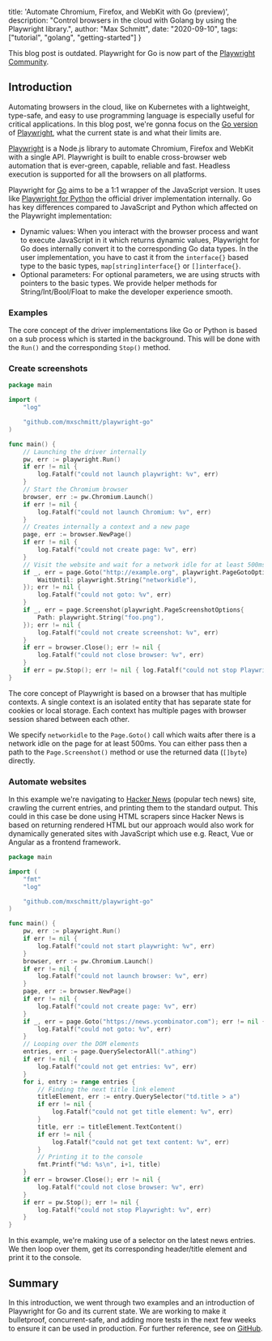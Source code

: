   title: 'Automate Chromium, Firefox, and WebKit with Go (preview)',
  description: "Control browsers in the cloud with Golang by using the Playwright library.",
  author: "Max Schmitt",
  date: "2020-09-10",
  tags: ["tutorial", "golang", "getting-started"]
}


<Warning>
  This blog post is outdated. Playwright for Go is now part of the <a href="https://github.com/playwright-community/playwright-go">Playwright Community</a>.
</Warning>

## Introduction

Automating browsers in the cloud, like on Kubernetes with a lightweight, type-safe, and easy to use programming language is especially useful for critical applications. In this blog post, we're gonna focus on the [Go version](https://github.com/mxschmitt/playwright-go) of [Playwright](https://github.com/microsoft/playwright), what the current state is and what their limits are.

[Playwright](https://github.com/microsoft/playwright) is a Node.js library to automate Chromium, Firefox and WebKit with a single API. Playwright is built to enable cross-browser web automation that is ever-green, capable, reliable and fast. Headless execution is supported for all the browsers on all platforms.

Playwright for [Go](https://golang.org) aims to be a 1:1 wrapper of the JavaScript version. It uses like [Playwright for Python](https://github.com/microsoft/playwright-python) the official driver implementation internally. Go has key differences compared to JavaScript and Python which affected on the Playwright implementation:

- Dynamic values: When you interact with the browser process and want to execute JavaScript in it which returns dynamic values, Playwright for Go does internally convert it to the corresponding Go data types. In the user implementation, you have to cast it from the `interface{}` based type to the basic types, `map[string]interface{}` or `[]interface{}`.
- Optional parameters: For optional parameters, we are using structs with pointers to the basic types. We provide helper methods for String/Int/Bool/Float to make the developer experience smooth.

### Examples

The core concept of the driver implementations like Go or Python is based on a sub process which is started in the background. This will be done with the `Run()` and the corresponding `Stop()` method.

### Create screenshots

```go
package main

import (
	"log"

	"github.com/mxschmitt/playwright-go"
)

func main() {
	// Launching the driver internally
	pw, err := playwright.Run()
	if err != nil {
		log.Fatalf("could not launch playwright: %v", err)
	}
	// Start the Chromium browser
	browser, err := pw.Chromium.Launch()
	if err != nil {
		log.Fatalf("could not launch Chromium: %v", err)
	}
	// Creates internally a context and a new page
	page, err := browser.NewPage()
	if err != nil {
		log.Fatalf("could not create page: %v", err)
	}
	// Visit the website and wait for a network idle for at least 500ms
	if _, err = page.Goto("http://example.org", playwright.PageGotoOptions{
		WaitUntil: playwright.String("networkidle"),
	}); err != nil {
		log.Fatalf("could not goto: %v", err)
	}
	if _, err = page.Screenshot(playwright.PageScreenshotOptions{
		Path: playwright.String("foo.png"),
	}); err != nil {
		log.Fatalf("could not create screenshot: %v", err)
	}
	if err = browser.Close(); err != nil {
		log.Fatalf("could not close browser: %v", err)
	}
	if err = pw.Stop(); err != nil { log.Fatalf("could not stop Playwright: %v", err) }
}
```

The core concept of Playwright is based on a browser that has multiple contexts. A single context is an isolated entity that has separate state for cookies or local storage. Each context has multiple pages with browser session shared between each other.

We specify `networkidle` to the `Page.Goto()` call which waits after there is a network idle on the page for at least 500ms. You can either pass then a path to the `Page.Screenshot()` method or use the returned data (`[]byte`) directly.

### Automate websites

In this example we're navigating to [Hacker News](https://news.ycombinator.com/) (popular tech news) site, crawling the current entries, and printing them to the standard output. This could in this case be done using HTML scrapers since Hacker News is based on returning rendered HTML but our approach would also work for dynamically generated sites with JavaScript which use e.g. React, Vue or Angular as a frontend framework.

```go
package main

import (
	"fmt"
	"log"

	"github.com/mxschmitt/playwright-go"
)

func main() {
	pw, err := playwright.Run()
	if err != nil {
		log.Fatalf("could not start playwright: %v", err)
	}
	browser, err := pw.Chromium.Launch()
	if err != nil {
		log.Fatalf("could not launch browser: %v", err)
	}
	page, err := browser.NewPage()
	if err != nil {
		log.Fatalf("could not create page: %v", err)
	}
	if _, err = page.Goto("https://news.ycombinator.com"); err != nil {
		log.Fatalf("could not goto: %v", err)
	}
	// Looping over the DOM elements
	entries, err := page.QuerySelectorAll(".athing")
	if err != nil {
		log.Fatalf("could not get entries: %v", err)
	}
	for i, entry := range entries {
		// Finding the next title link element
		titleElement, err := entry.QuerySelector("td.title > a")
		if err != nil {
			log.Fatalf("could not get title element: %v", err)
		}
		title, err := titleElement.TextContent()
		if err != nil {
			log.Fatalf("could not get text content: %v", err)
		}
		// Printing it to the console
		fmt.Printf("%d: %s\n", i+1, title)
	}
	if err = browser.Close(); err != nil {
		log.Fatalf("could not close browser: %v", err)
	}
	if err = pw.Stop(); err != nil {
		log.Fatalf("could not stop Playwright: %v", err)
	}
}
```

In this example, we're making use of a selector on the latest news entries. We then loop over them, get its corresponding header/title element and print it to the console.

## Summary

In this introduction, we went through two examples and an introduction of Playwright for Go and its current state. We are working to make it bulletproof, concurrent-safe, and adding more tests in the next few weeks to ensure it can be used in production. For further reference, see on [GitHub](https://github.com/mxschmitt/playwright-go).
